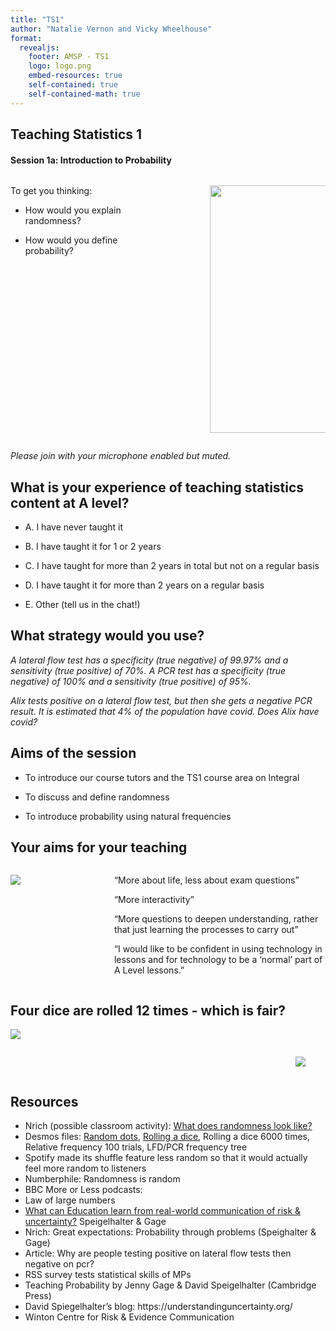 ```yaml
---
title: "TS1"
author: "Natalie Vernon and Vicky Wheelhouse"
format: 
  revealjs:
    footer: AMSP - TS1
    logo: logo.png
    embed-resources: true
    self-contained: true
    self-contained-math: true
---
```


## Teaching Statistics 1

#### Session 1a: Introduction to Probability

::: columns
::: {.column width="50%"}
To get you thinking:

-   How would you explain randomness?

-   How would you define probability?
:::

::: {.column width="10%"}
:::

::: {.column width="40%"}
![](images/paste-3CFDF135.png){width="396"}
:::
:::

*Please join with your microphone enabled but muted.*

## What is your experience of teaching statistics content at A level?

-   A. I have never taught it

-   B. I have taught it for 1 or 2 years

-   C. I have taught for more than 2 years in total but not on a regular basis

-   D. I have taught it for more than 2 years on a regular basis

-   E. Other (tell us in the chat!)

## What strategy would you use?

*A lateral flow test has a specificity (true negative) of 99.97% and a sensitivity (true positive) of 70%. A PCR test has a specificity (true negative) of 100% and a sensitivity (true positive) of 95%.*

*Alix tests positive on a lateral flow test, but then she gets a negative PCR result. It is estimated that 4% of the population have covid. Does Alix have covid?*

## Aims of the session

::: incremental
-   To introduce our course tutors and the TS1 course area on Integral

-   To discuss and define randomness

-   To introduce probability using natural frequencies
:::

## Your aims for your teaching

::: columns
::: {.column width="30%"}
![](images/paste-14A6034B.png)
:::

::: {.column width="70%"}
"More about life, less about exam questions"

"More interactivity"

"More questions to deepen understanding, rather that just learning the processes to carry out"

"I would like to be confident in using technology in lessons and for technology to be a 'normal' part of A Level lessons."
:::
:::

## Four dice are rolled 12 times - which is fair?

![](https://cdn.mathpix.com/cropped/2022_11_23_a11074e7805f324a661dg-17.jpg?height=846&width=3138&top_left_y=640&top_left_x=54)

::: columns
::: {.column width="90%"}
:::

::: {.column width="10%"}
![](images/paste-0A04E70B.png)
:::
:::

## Resources {.smaller .scrollable}

-   Nrich (possible classroom activity): [What does randomness look like?](https://nrich.maths.org/7250)
-   Desmos files: [Random dots](https://www.desmos.com/calculator/p6cvdr00fm), [Rolling a dice](https://www.desmos.com/calculator/4z5gyqsjda), Rolling a dice 6000 times, Relative frequency 100 trials, LFD/PCR frequency tree
-   Spotify made its shuffle feature less random so that it would actually feel more random to listeners
-   Numberphile: Randomness is random
-   BBC More or Less podcasts:
-   Law of large numbers
-   [What can Education learn from real-world communication of risk & uncertainty?](https://scholarworks.umt.edu/cgi/viewcontent.cgi?article=1329&context=tme) Speigelhalter & Gage
-   Nrich: Great expectations: Probability through problems (Speighalter & Gage)
-   Article: Why are people testing positive on lateral flow tests then negative on pcr?
-   RSS survey tests statistical skills of MPs
-   Teaching Probability by Jenny Gage & David Speigelhalter (Cambridge Press)
-   David Spiegelhalter's blog: https://understandinguncertainty.org/
-   Winton Centre for Risk & Evidence Communication
